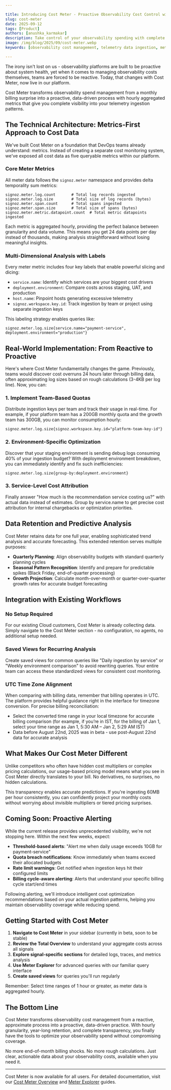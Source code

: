 ```yaml
---

title: Introducing Cost Meter - Proactive Observability Cost Control with Per-Hour Granularity
slug: cost-meter
date: 2025-09-12
tags: [Product]
authors: [anushka_karmakar]
description: Take control of your observability spending with complete transparency into usage patterns across logs, metrics, and traces. No more surprise bills or blind cost optimization - get the visibility you need to manage budgets effectively.
image: /img/blog/2025/09/cost-meter.webp
keywords: [observability cost management, telemetry data ingestion, meter metrics, cost monitoring, ingestion quotas, observability spend optimization, usage-based pricing]

---
```


The irony isn't lost on us - observability platforms are built to be proactive about system health, yet when it comes to managing observability costs themselves, teams are forced to be reactive. Today, that changes with Cost Meter, now live in our platform.

Cost Meter transforms observability spend management from a monthly billing surprise into a proactive, data-driven process with hourly aggregated metrics that give you complete visibility into your telemetry ingestion patterns.

<YouTube id="iY9BP6-PbU8" mute={false} />

## The Technical Architecture: Metrics-First Approach to Cost Data

We've built Cost Meter on a foundation that DevOps teams already understand: metrics. Instead of creating a separate cost monitoring system, we've exposed all cost data as five queryable metrics within our platform.

### Core Meter Metrics

All meter data follows the `signoz.meter` namespace and provides delta temporality sum metrics:

```
signoz.meter.log.count       # Total log records ingested
signoz.meter.log.size        # Total size of log records (bytes)
signoz.meter.span.count      # Total spans ingested
signoz.meter.span.size       # Total size of spans (bytes)
signoz.meter.metric.datapoint.count  # Total metric datapoints ingested

```

Each metric is aggregated hourly, providing the perfect balance between granularity and data volume. This means you get 24 data points per day instead of thousands, making analysis straightforward without losing meaningful insights.

### Multi-Dimensional Analysis with Labels

Every meter metric includes four key labels that enable powerful slicing and dicing:

- `service.name`: Identify which services are your biggest cost drivers
- `deployment.environment`: Compare costs across staging, UAT, and production
- `host.name`: Pinpoint hosts generating excessive telemetry
- `signoz.workspace.key.id`: Track ingestion by team or project using separate ingestion keys

This labeling strategy enables queries like:

```
signoz.meter.log.size{service.name="payment-service", deployment.environment="production"}

```

## Real-World Implementation: From Reactive to Proactive

Here's where Cost Meter fundamentally changes the game. Previously, teams would discover cost overruns 24 hours later through billing data, often approximating log sizes based on rough calculations (3-4KB per log line). Now, you can:

### 1. Implement Team-Based Quotas

Distribute ingestion keys per team and track their usage in real-time. For example, if your platform team has a 200GB monthly quota and the growth team has 300GB, you can monitor consumption hourly:

```
signoz.meter.log.size{signoz.workspace.key.id="platform-team-key-id"}
```

### 2. Environment-Specific Optimization

Discover that your staging environment is sending debug logs consuming 40% of your ingestion budget? With deployment environment breakdown, you can immediately identify and fix such inefficiencies:

```
signoz.meter.log.size{group-by:deployment.environment}
```

### 3. Service-Level Cost Attribution

Finally answer "How much is the recommendation service costing us?" with actual data instead of estimates. Group by service.name to get precise cost attribution for internal chargebacks or optimization priorities.

## Data Retention and Predictive Analysis

Cost Meter retains data for one full year, enabling sophisticated trend analysis and accurate forecasting. This extended retention serves multiple purposes:

- **Quarterly Planning**: Align observability budgets with standard quarterly planning cycles
- **Seasonal Pattern Recognition**: Identify and prepare for predictable spikes (Black Friday, end-of-quarter processing)
- **Growth Projection**: Calculate month-over-month or quarter-over-quarter growth rates for accurate budget forecasting

## Integration with Existing Workflows

### No Setup Required

For our existing Cloud customers, Cost Meter is already collecting data. Simply navigate to the Cost Meter section - no configuration, no agents, no additional setup needed.

### Saved Views for Recurring Analysis

Create saved views for common queries like "Daily ingestion by service" or "Weekly environment comparison" to avoid rewriting queries. Your entire team can access these standardized views for consistent cost monitoring.

### UTC Time Zone Alignment

When comparing with billing data, remember that billing operates in UTC. The platform provides helpful guidance right in the interface for timezone conversion. For precise billing reconciliation:

- Select the converted time range in your local timezone for accurate billing comparison (for example, if you’re in IST, for the billing of Jan 1, select your time range as Jan 1, 5:30 AM – Jan 2, 5:29 AM IST)
- Data before August 22nd, 2025 was in beta - use post-August 22nd data for accurate analysis

## What Makes Our Cost Meter Different

Unlike competitors who often have hidden cost multipliers or complex pricing calculations, our usage-based pricing model means what you see in Cost Meter directly translates to your bill. No derivatives, no surprises, no hidden calculations.

This transparency enables accurate predictions. If you're ingesting 60MB per hour consistently, you can confidently project your monthly costs without worrying about invisible multipliers or tiered pricing surprises.

## Coming Soon: Proactive Alerting

While the current release provides unprecedented visibility, we're not stopping here. Within the next few weeks, expect:

- **Threshold-based alerts**: "Alert me when daily usage exceeds 10GB for payment-service"
- **Quota breach notifications**: Know immediately when teams exceed their allocated budgets
- **Rate limit warnings**: Get notified when ingestion keys hit their configured limits
- **Billing cycle-aware alerting**: Alerts that understand your specific billing cycle start/end times

Following alerting, we'll introduce intelligent cost optimization recommendations based on your actual ingestion patterns, helping you maintain observability coverage while reducing spend.

## Getting Started with Cost Meter

1. **Navigate to Cost Meter** in your sidebar (currently in beta, soon to be stable)
2. **Review the Total Overview** to understand your aggregate costs across all signals
3. **Explore signal-specific sections** for detailed logs, traces, and metrics analysis
4. **Use Meter Explorer** for advanced queries with our familiar query interface
5. **Create saved views** for queries you'll run regularly

Remember: Select time ranges of 1 hour or greater, as meter data is aggregated hourly.

## The Bottom Line

Cost Meter transforms observability cost management from a reactive, approximate process into a proactive, data-driven practice. With hourly granularity, year-long retention, and complete transparency, you finally have the tools to optimize your observability spend without compromising coverage.

No more end-of-month billing shocks. No more rough calculations. Just clear, actionable data about your observability costs, available when you need it.

---

Cost Meter is now available for all users. For detailed documentation, visit our [Cost Meter Overview](https://signoz.io/docs/cost-meter/overview/) and [Meter Explorer](https://signoz.io/docs/cost-meter/meter-explorer/) guides.